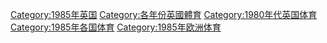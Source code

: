 [[Category:1985年英国|Category:1985年英国]]
[[Category:各年份英國體育|Category:各年份英國體育]]
[[Category:1980年代英国体育|Category:1980年代英国体育]]
[[Category:1985年各国体育|Category:1985年各国体育]]
[[Category:1985年欧洲体育|Category:1985年欧洲体育]]